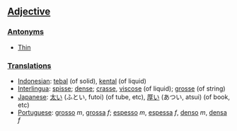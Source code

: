 ==[[Adjective]]==

===[[Antonym]]s===
*[[Thin]]

===[[Translation]]s===

*[[Indonesian]]: [[tebal]] (of solid), [[kental]] (of liquid)
*[[Interlingua]]: [[spisse]]; [[dense]]; [[crasse]], [[viscose]] (of liquid); [[grosse]] (of string)
*[[Japanese]]: [[太い]] (ふとい, futoi) (of tube, etc), [[厚い]] (あつい, atsui) (of book, etc)
*[[Portuguese]]: [[grosso]] ''m'', [[grossa]] ''f''; [[espesso]] ''m'', [[espessa]] ''f'', [[denso]] ''m'', [[densa]] ''f''